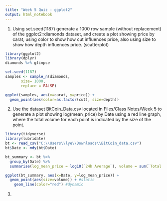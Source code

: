 ```yaml
---
title: "Week 5 Quiz - ggplot2"
output: html_notebook
---
```


1. Using set.seed(1187) generate a 1000 row sample (without replacement) of the ggplot2::diamonds dataset, and create a plot showing price by carat, using color to show how cut influences price, also using size to show how depth influences price. (scatterplot)

```r
library(ggplot2)
library(dplyr)
diamonds %>% glimpse

set.seed(1187)
samples <- sample_n(diamonds,
       size= 1000, 
       replace = FALSE)

ggplot(samples, aes(x=carat, y=price)) + 
  geom_point(aes(color=as.factor(cut), size=depth))
```

2. Use the dataset BitCoin_Data.csv located in Files/Class Notes/Week 5 to generate a plot showing log(mean_price) by Date using a red line graph, where the total volume for each point is indicated by the size of the point.

```r
library(tidyverse)
library(lubridate)
bt <- read_csv("C:\\Users\\lye\\Downloads\\BitCoin_data.csv")
bt$Date <- mdy(bt$Date)

bt_summary <- bt %>%
  group_by(Date) %>%
  summarise(log_mean_price = log10(`24h Average`), volume = sum(`Total Volume`))

ggplot(bt_summary, aes(x=Date, y=log_mean_price)) + 
  geom_point(aes(size=volume)) + #static
    geom_line(color="red") #dynamic

```

3. 